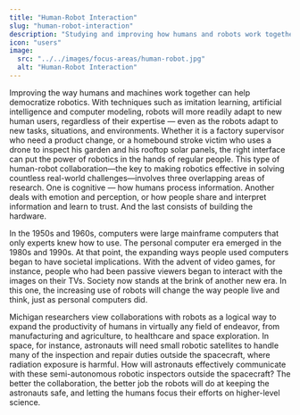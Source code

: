 ```yaml
---
title: "Human-Robot Interaction"
slug: "human-robot-interaction"
description: "Studying and improving how humans and robots work together"
icon: "users"
image: 
  src: "../../images/focus-areas/human-robot.jpg"
  alt: "Human-Robot Interaction"
---
```


Improving the way humans and machines work together can help democratize robotics. With techniques such as imitation learning, artificial intelligence and computer modeling, robots will more readily adapt to new human users, regardless of their expertise — even as the robots adapt to new tasks, situations, and environments. Whether it is a factory supervisor who need a product change, or a homebound stroke victim who uses a drone to inspect his garden and his rooftop solar panels, the right interface can put the power of robotics in the hands of regular people.
<VideoRight 
  url="https://youtu.be/PoKcRtDmKJw"
  caption="A look into research in Cortical Neural Prosthetics Lab."
/>
This type of human-robot collaboration—the key to making robotics effective in solving countless real-world challenges—involves three overlapping areas of research. One is cognitive — how humans process information. Another deals with emotion and perception, or how people share and interpret information and learn to trust. And the last consists of building the hardware.

In the 1950s and 1960s, computers were large mainframe computers that only experts knew how to use. The personal computer era emerged in the 1980s and 1990s. At that point, the expanding ways people used computers began to have societal implications. With the advent of video games, for instance, people who had been passive viewers began to interact with the images on their TVs. Society now stands at the brink of another new era. In this one, the increasing use of robots will change the way people live and think, just as personal computers did.

Michigan researchers view collaborations with robots as a logical way to expand the productivity of humans in virtually any field of endeavor, from manufacturing and agriculture, to healthcare and space exploration. In space, for instance, astronauts will need small robotic satellites to handle many of the inspection and repair duties outside the spacecraft, where radiation exposure is harmful. How will astronauts effectively communicate with these semi-autonomous robotic inspectors outside the spacecraft? The better the collaboration, the better job the robots will do at keeping the astronauts safe, and letting the humans focus their efforts on higher-level science.
